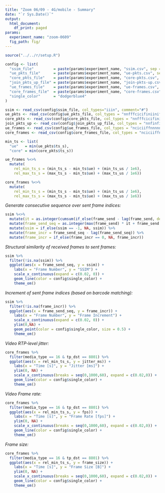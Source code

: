 ```yaml
---
title: "Zoom 06/09 - 4G/mobile - Summary"
date: "`r Sys.Date()`"
output:
  html_document:
    df_print: paged
params:
  experiment_name: "zoom-0609"
  fig_path: fig/
---
```


```R
source("../../r/setup.R")

config <- list(
  "ssim_file"         = paste(params$experiment_name, "ssim.csv", sep = "-"),
  "ue_pkts_file"      = paste(params$experiment_name, "ue-pkts.csv", sep = "-"),
  "core_pkts_file"    = paste(params$experiment_name, "core-pkts.csv", sep = "-"),
  "join_pkts_up_file" = paste(params$experiment_name, "join-pkts-up.csv", sep = "-"),
  "ue_frames_file"    = paste(params$experiment_name, "ue-frames.csv", sep = "-"),
  "core_frames_file"  = paste(params$experiment_name, "core-frames.csv", sep = "-"),
  "single_color"      = "dodgerblue4"
)

```

```r
ssim <- read_csv(config$ssim_file, col_types="iiin", comment="#")
ue_pkts <- read_csv(config$ue_pkts_file, col_types = "nnfffcicifiniiniff")
core_pkts <- read_csv(config$core_pkts_file, col_types = "nnfffcicifiniiniff")
join_pkts_up <- read_csv(config$join_pkts_up_file, col_types = "nnfinfinifnniifnnn")
ue_frames <- read_csv(config$ue_frames_file, col_types = "nciciiffnnnnniiiin")
core_frames <- read_csv(config$core_frames_file, col_types = "nciciiffnnnnniiiin")
```

```r
min_ts <- list(
  "ue"   = min(ue_pkts$ts_s),
  "core" = min(core_pkts$ts_s))

ue_frames %<>%
  mutate(
    rel_min_ts_s = (min_ts_s - min_ts$ue) + (min_ts_us / 1e6),
    rel_max_ts_s = (max_ts_s - min_ts$ue) + (max_ts_us / 1e6))

core_frames %<>%
  mutate(
    rel_min_ts_s = (min_ts_s - min_ts$ue) + (min_ts_us / 1e6),
    rel_max_ts_s = (max_ts_s - min_ts$ue) + (max_ts_us / 1e6))
```

*Generate consecutive sequence over sent frame indices:*

```r
ssim %<>%
  mutate(it = as.integer(cumsum(if_else(frame_send - lag(frame_send, default = 0) < -100, 1, 0)))) %>%
  mutate(frame_send_seq = as.integer(max(frame_send) * it + frame_send + if_else(it > 0, 1, 0))) %>%
  mutate(ssim = if_else(ssim == -1, NA, ssim)) %>%
  mutate(frame_incr = frame_send_seq - lag(frame_send_seq)) %>%
  mutate(frame_incr = if_else(frame_incr == 0, NA, frame_incr))
```

*Structural similarity of received frames to sent frames:*

```r
ssim %>%
  filter(!is.na(ssim)) %>%
  ggplot(aes(x = frame_send_seq, y = ssim)) +
    labs(x = "Frame Number", y = "SSIM") +
    scale_x_continuous(expand = c(0.02, 0)) +
    geom_line(color = config$single_color) +
    theme_om()
```

*Increment of sent frame indices (based on barcode matching):*

```r
ssim %>%
  filter(!is.na(frame_incr)) %>%
  ggplot(aes(x = frame_send_seq, y = frame_incr)) +
    labs(x = "Frame Number", y = "Frame Increment") +
    scale_x_continuous(expand = c(0.02, 0)) +
    ylim(0,NA) +
    geom_point(color = config$single_color, size = 0.5) +
    theme_om()
```

*Video RTP-level jitter:*

```r
core_frames %>%
  filter(media_type == 16 & tp_dst == 8801) %>%
  ggplot(aes(x = rel_min_ts_s, y = jitter_ms)) +
    labs(x = "Time [s]", y = "Jitter [ms]") +
    ylim(0, NA) +
    scale_x_continuous(breaks = seq(0,1000,60), expand = c(0.02,0)) +
    geom_line(color = config$single_color) +
    theme_om()
```

*Video Frame rate:*

```r
core_frames %>%
  filter(media_type == 16 & tp_dst == 8801) %>%
  ggplot(aes(x = rel_min_ts_s, y = fps)) +
    labs(x = "Time [s]", y = "Frame Rate [fps]") +
    ylim(0, NA) +
    scale_x_continuous(breaks = seq(0,1000,60), expand = c(0.02,0)) +
    geom_line(color = config$single_color) +
    theme_om()
```

*Frame size:*

```r
core_frames %>%
  filter(media_type == 16 & tp_dst == 8801) %>%
  ggplot(aes(x = rel_min_ts_s, y = frame_size)) +
    labs(x = "Time [s]", y = "Frame Size [B]") +
    ylim(0, NA) +
    scale_x_continuous(breaks = seq(0,1000,60), expand = c(0.02,0)) +
    geom_line(color = config$single_color) +
    theme_om()
```
